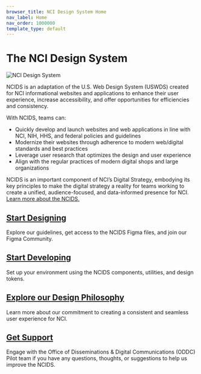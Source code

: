 ```yaml
---
browser_title: NCI Design System Home
nav_label: Home
nav_order: 1000000
template_type: default
---
```


# The NCI Design System

![NCI Design System](./ncids-banner-image.jpg)

NCIDS is an adaptation of the U.S. Web Design System (USWDS) created for NCI informational websites and applications to enhance their user experience, increase accessibility, and offer opportunities for efficiencies and consistency.

With NCIDS, teams can:

- Quickly develop and launch websites and web applications in line with NCI, NIH, HHS, and federal policies and guidelines
- Modernize their websites through adherence to modern web/digital standards and best practices
- Leverage user research that optimizes the design and user experience
- Align with the regular practices of modern digital shops and large organizations

NCIDS is an important component of NCI’s Digital Strategy, embodying its key principles to make the digital strategy a reality for teams working to create a unified, audience-focused, and data-informed presence for NCI. [Learn more about the NCIDS.](/about)

## [Start Designing](/get-started/designers)

Explore our guidelines, get access to the NCIDS Figma files, and join our Figma Community.

## [Start Developing](/get-started/developers)

Set up your environment using the NCIDS components, utilities, and design tokens.

## [Explore our Design Philosophy](/design-principles/)

Learn more about our commitment to creating a consistent and seamless user experience for NCI.

## [Get Support](/about#contact-us)

Engage with the Office of Disseminations & Digital Communications (ODDC) Pilot team if you have any questions, thoughts, or suggestions to help us improve the NCIDS.
